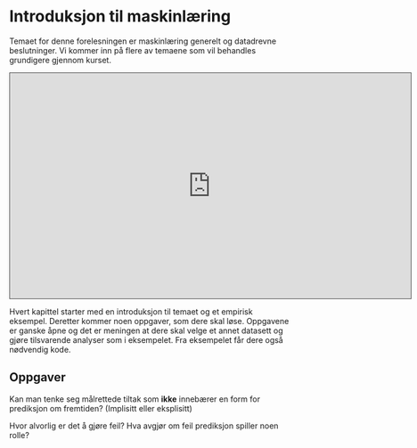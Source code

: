 
# Introduksjon til maskinlæring
Temaet for denne forelesningen er maskinlæring generelt og datadrevne beslutninger. Vi kommer inn på flere av temaene som vil behandles grundigere gjennom kurset. 


<iframe src="https://uio.cloud.panopto.eu/Panopto/Pages/Embed.aspx?id=84a314ea-41fa-4b0f-97d6-af6900ba0b9f&autoplay=false&offerviewer=true&showtitle=true&showbrand=true&captions=false&interactivity=all" height="405" width="720" style="border: 1px solid #464646;" allowfullscreen allow="autoplay"></iframe>


Hvert kapittel starter med en introduksjon til temaet og et empirisk eksempel. Deretter kommer noen oppgaver, som dere skal løse. Oppgavene er ganske åpne og det er meningen at dere skal velge et annet datasett og gjøre tilsvarende analyser som i eksempelet. Fra eksempelet får dere også nødvendig kode. 




## Oppgaver

::: {#exr-sepaa}
Kan man tenke seg målrettede tiltak som **ikke** innebærer en form for prediksjon om fremtiden? (Implisitt eller eksplisitt) 
:::

::: {#exr-feil}
Hvor alvorlig er det å gjøre feil? Hva avgjør om feil prediksjon spiller noen rolle? 
:::





